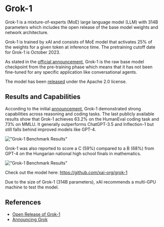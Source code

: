 # Grok-1

Grok-1 is a mixture-of-experts (MoE) large language model (LLM) with 314B parameters which includes the open release of the base model weights and network architecture. 

Grok-1 is trained by xAI and consists of MoE model that activates 25% of the weights for a given token at inference time. The pretraining cutoff date for Grok-1 is October 2023.

As stated in the [official announcement](https://x.ai/blog/grok-os), Grok-1 is the raw base model checkpoint from the pre-training phase which means that it has not been fine-tuned for any specific application like conversational agents.

The model has been [released](https://github.com/xai-org/grok-1) under the Apache 2.0 license.

## Results and Capabilities

According to the initial [announcement](https://x.ai/blog/grok), Grok-1 demonstrated strong capabilities across reasoning and coding tasks. The last publicly available results show that Grok-1 achieves 63.2% on the HumanEval coding task and 73% on MMLU. It generally outperforms ChatGPT-3.5 and Inflection-1 but still falls behind improved models like GPT-4. 

!["Grok-1 Benchmark Results"](../../img/grok/grok-reasoning.png)

Grok-1 was also reported to score a C (59%) compared to a B (68%) from GPT-4 on the Hungarian national high school finals in mathematics.

!["Grok-1 Benchmark Results"](../../img/grok/grok-math.png)

Check out the model here: https://github.com/xai-org/grok-1

Due to the size of Grok-1 (314B parameters), xAI recommends a multi-GPU machine to test the model.

## References

- [Open Release of Grok-1](https://x.ai/blog/grok-os)
- [Announcing Grok](https://x.ai/blog/grok)